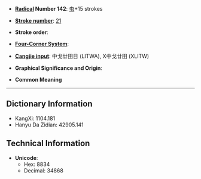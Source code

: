 * '''[[Wiktionary:Chinese radical index| Radical]] Number 142''': [[Wiktionary:Chinese radical index 虫|虫]]+15 strokes

* '''[[Wiktionary:Chinese total strokes index|Stroke number]]''': [[Wiktionary:Chinese total strokes index 21|21]]

* '''Stroke order''': 

* '''[[Wiktionary:Chinese four corner index|Four-Corner System]]''': 

* '''[[Wiktionary:Chinese Cangjie index|Cangjie input]]''': 中戈廿田日 (LITWA), X中戈廿田 (XLITW)

* '''Graphical Significance and Origin''': 

* '''Common Meaning'''

----

== Dictionary Information ==

* KangXi: 1104.181
* Hanyu Da Zidian: 42905.141

== Technical Information ==

* '''Unicode''':
** Hex: 8834
** Decimal: 34868